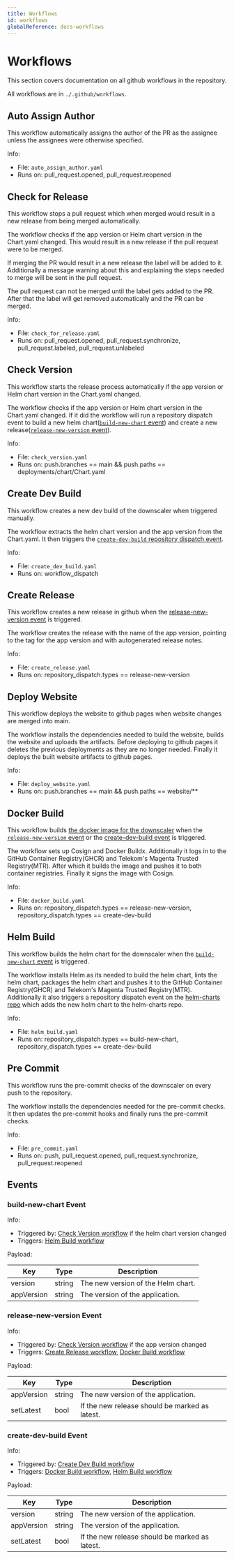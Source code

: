 ```yaml
---
title: Workflows
id: workflows
globalReference: docs-workflows
---
```



# Workflows

This section covers documentation on all github workflows in the repository.

All workflows are in `./.github/workflows`.

## Auto Assign Author

This workflow automatically assigns the author of the PR as the assignee unless the assignees were otherwise specified.

Info:

- File: `auto_assign_author.yaml`
- Runs on: pull_request.opened, pull_request.reopened

## Check for Release

This workflow stops a pull request which when merged would result in a new release from being merged automatically.

The workflow checks if the app version or Helm chart version in the Chart.yaml changed.
This would result in a new release if the pull request were to be merged.

If merging the PR would result in a new release the <GithubLabel label="needs approval"/> label will be added to it.
Additionally a message warning about this and explaining the steps needed to merge will be sent in the pull request.

The pull request can not be merged until the <GithubLabel label="new release"/> label gets added to the PR.
After that the <GithubLabel label="needs approval"/> label will get removed automatically and the PR can be merged.

Info:

- File: `check_for_release.yaml`
- Runs on: pull_request.opened, pull_request.synchronize, pull_request.labeled, pull_request.unlabeled

## Check Version

This workflow starts the release process automatically if the app version or Helm chart version in the Chart.yaml changed.

The workflow checks if the app version or Helm chart version in the Chart.yaml changed.
If it did the workflow will run a repository dispatch event to
build a new helm chart([`build-new-chart` event](#build-new-chart-event)) and
create a new release([`release-new-version` event](#release-new-version-event)).

Info:

- File: `check_version.yaml`
- Runs on: push.branches == main && push.paths == deployments/chart/Chart.yaml

## Create Dev Build

This workflow creates a new dev build of the downscaler when triggered manually.

The workflow extracts the helm chart version and the app version from the Chart.yaml.
It then triggers the [`create-dev-build` repository dispatch event](#create-dev-build-event).

Info:

- File: `create_dev_build.yaml`
- Runs on: workflow_dispatch

## Create Release

This workflow creates a new release in github when the [release-new-version event](#release-new-version-event) is triggered.

The workflow creates the release with the name of the app version,
pointing to the tag for the app version and with autogenerated release notes.

Info:

- File: `create_release.yaml`
- Runs on: repository_dispatch.types == release-new-version

## Deploy Website

This workflow deploys the website to github pages when website changes are merged into main.

The workflow installs the dependencies needed to build the website,
builds the website and uploads the artifacts.
Before deploying to github pages it deletes the previous deployments as they are no longer needed.
Finally it deploys the built website artifacts to github pages.

Info:

- File: `deploy_website.yaml`
- Runs on: push.branches == main && push.paths == website/\*\*

## Docker Build

This workflow builds [the docker image for the downscaler](ref:docs-docker-image) when the [`release-new-version` event](#release-new-version-event) or the [create-dev-build event](#create-dev-build-event) is triggered.

The workflow sets up Cosign and Docker Buildx.
Additionally it logs in to the GitHub Container Registry(GHCR) and Telekom's Magenta Trusted Registry(MTR).
After which it builds the image and pushes it to both container registries.
Finally it signs the image with Cosign.

Info:

- File: `docker_build.yaml`
- Runs on: repository_dispatch.types == release-new-version, repository_dispatch.types == create-dev-build

## Helm Build

This workflow builds the helm chart for the downscaler when the [`build-new-chart` event](#build-new-chart-event) is triggered.

The workflow installs Helm as its needed to build the helm chart,
lints the helm chart, packages the helm chart and pushes it to
the GitHub Container Registry(GHCR) and Telekom's Magenta Trusted Registry(MTR).
Additionally it also triggers a repository dispatch event on
the [helm-charts repo](https://github.com/caas-team/helm-charts) which adds the new helm chart to the helm-charts repo.

Info:

- File: `helm_build.yaml`
- Runs on: repository_dispatch.types == build-new-chart, repository_dispatch.types == create-dev-build

## Pre Commit

This workflow runs the pre-commit checks of the downscaler on every push to the repository.

The workflow installs the dependencies needed for the pre-commit checks.
It then updates the pre-commit hooks and finally runs the pre-commit checks.

Info:

- File: `pre_commit.yaml`
- Runs on: push, pull_request.opened, pull_request.synchronize, pull_request.reopened

## Events

### build-new-chart Event

Info:

- Triggered by: [Check Version workflow](#check-version) if the helm chart version changed
- Triggers: [Helm Build workflow](#helm-build)

Payload:

| Key        | Type   | Description                        |
| ---------- | ------ | ---------------------------------- |
| version    | string | The new version of the Helm chart. |
| appVersion | string | The version of the application.    |

### release-new-version Event

Info:

- Triggered by: [Check Version workflow](#check-version) if the app version changed
- Triggers: [Create Release workflow](#create-release), [Docker Build workflow](#docker-build)

Payload:

| Key        | Type   | Description                                    |
| ---------- | ------ | ---------------------------------------------- |
| appVersion | string | The new version of the application.            |
| setLatest  | bool   | If the new release should be marked as latest. |

### create-dev-build Event

Info:

- Triggered by: [Create Dev Build workflow](#create-dev-build)
- Triggers: [Docker Build workflow](#docker-build), [Helm Build workflow](#helm-build)

Payload:

| Key        | Type   | Description                                    |
| ---------- | ------ | ---------------------------------------------- |
| version    | string | The new version of the application.            |
| appVersion | string | The version of the application.                |
| setLatest  | bool   | If the new release should be marked as latest. |
